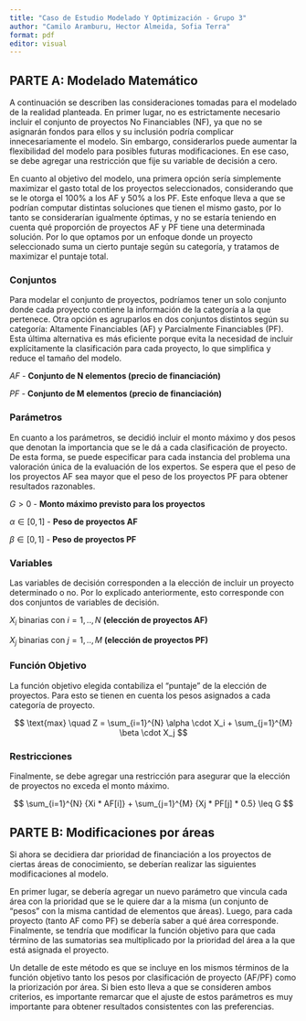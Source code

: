```yaml
---
title: "Caso de Estudio Modelado Y Optimización - Grupo 3"
author: "Camilo Aramburu, Hector Almeida, Sofia Terra"
format: pdf
editor: visual
---
```


## PARTE A: Modelado Matemático

A continuación se describen las consideraciones tomadas para el modelado de la realidad planteada. En primer lugar, no es estrictamente necesario incluir el conjunto de proyectos No Financiables (NF), ya que no se asignarán fondos para ellos y su inclusión podría complicar innecesariamente el modelo. Sin embargo, considerarlos puede aumentar la flexibilidad del modelo para posibles futuras modificaciones. En ese caso, se debe agregar una restricción que fije su variable de decisión a cero.

En cuanto al objetivo del modelo, una primera opción sería simplemente maximizar el gasto total de los proyectos seleccionados, considerando que se le otorga el 100% a los AF y 50% a los PF. Este enfoque lleva a que se podrían computar distintas soluciones que tienen el mismo gasto, por lo tanto se considerarían igualmente óptimas, y no se estaría teniendo en cuenta qué proporción de proyectos AF y PF tiene una determinada solución. Por lo que optamos por un enfoque donde un proyecto seleccionado suma un cierto puntaje según su categoría, y tratamos de maximizar el puntaje total.



### Conjuntos

Para modelar el conjunto de proyectos, podríamos tener un solo conjunto donde cada proyecto contiene la información de la categoría a la que pertenece. Otra opción es agruparlos en dos conjuntos distintos según su categoría: Altamente Financiables (AF) y Parcialmente Financiables (PF). Esta última alternativa es más eficiente porque evita la necesidad de incluir explícitamente la clasificación para cada proyecto, lo que simplifica y reduce el tamaño del modelo.

$AF$ - **Conjunto de N elementos (precio de financiación)**

$PF$ - **Conjunto de M elementos (precio de financiación)**

### Parámetros

En cuanto a los parámetros, se decidió incluir el monto máximo y dos pesos que denotan la importancia que se le dá a cada clasificación de proyecto. De esta forma, se puede especificar para cada instancia del problema una valoración única de la evaluación de los expertos. Se espera que el peso de los proyectos AF sea mayor que el peso de los proyectos PF para obtener resultados razonables.

$G > 0$ - **Monto máximo previsto para los proyectos**

$\alpha \in [0,1]$ - **Peso de proyectos AF** 

$\beta \in [0,1]$ - **Peso de proyectos PF** 

### Variables

Las variables de decisión corresponden a la elección de incluir un proyecto determinado o no. Por lo explicado anteriormente, esto corresponde con dos conjuntos de variables de decisión.

$X_i$ binarias con $i = 1,..,N$ **(elección de proyectos AF)**

$X_j$ binarias con $j = 1,..,M$ **(elección de proyectos PF)**

### Función Objetivo

La función objetivo elegida contabiliza el “puntaje” de la elección de proyectos. Para esto se tienen en cuenta los pesos asignados a cada categoría de proyecto.

$$
\text{max}  \quad Z = \sum_{i=1}^{N} \alpha \cdot X_i + \sum_{j=1}^{M} \beta \cdot X_j
$$

### Restricciones

Finalmente, se debe agregar una restricción para asegurar que la elección de proyectos no exceda el monto máximo.

$$
\sum_{i=1}^{N} {Xi * AF[i]} + \sum_{j=1}^{M} {Xj * PF[j] * 0.5} \leq G
$$
\newpage

## PARTE B: Modificaciones por áreas

Si ahora se decidiera dar prioridad de financiación a los proyectos de
ciertas áreas de conocimiento, se deberían realizar las siguientes modificaciones al modelo.

En primer lugar, se debería agregar un nuevo parámetro que vincula cada área con la prioridad que se le quiere dar a la misma (un conjunto de “pesos” con la misma cantidad de elementos que áreas). 
Luego, para cada proyecto (tanto AF como PF) se debería saber a qué área corresponde.       Finalmente, se tendría que modificar la función objetivo para que cada término de las sumatorias sea multiplicado por la prioridad del área a la que está asignada el proyecto. 

Un detalle de este método es que se incluye en los mismos términos de la función objetivo tanto los pesos por clasificación de proyecto (AF/PF) como la priorización por área. Si bien esto lleva a que se consideren ambos criterios, es importante remarcar que el ajuste de estos parámetros es muy importante para obtener resultados consistentes con las preferencias.








